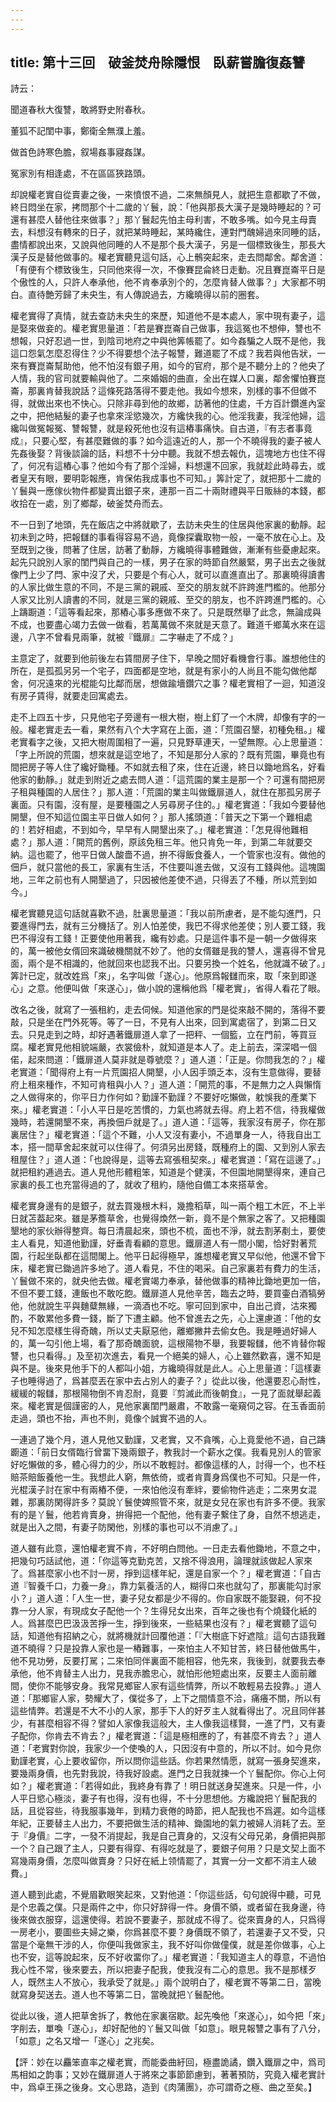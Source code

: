 ```yaml
---
---
---
```

title: 第十三回　破釜焚舟除隱恨　臥薪嘗膽復姦讐
---






詩云：

聞道春秋大復讐，敢將野史附春秋。

董狐不記閨中事，鄭衛全無濮上羞。

做首色詩寒色膽，叙場姦事寢姦謀。

冤家別有相逢處，不在區區狹路頭。

却說權老實自從賣妻之後，一來憤恨不過，二來無顏見人，就把生意都歇了不做，終日悶坐在家，拷問那个十二歲的丫鬟，說：「他與那長大漢子是幾時睡起的？可還有甚麼人替他往來做事？」那丫鬟起先怕主母利害，不敢多嘴。如今見主母賣去，料想沒有轉來的日子，就把某時睡起，某時纔住，連對門醜婦過來同睡的話，盡情都說出來，又說與他同睡的人不是那个長大漢子，另是一個標致後生，那長大漢子反是替他做事的。權老實聽見這句話，心上鶻突起來，走去問鄰舍。鄰舍道：「有便有个標致後生，只同他來得一次，不像賽昆侖終日走動。况且賽崑崙平日是个傲性的人，只許人奉承他，他不肯奉承別个的，怎麼肯替人做事？」大家都不明白。直待艶芳歸了未央生，有人傳說過去，方纔曉得以前的圈套。

權老實得了真情，就去查訪未央生的來歷，知道他不是本處人，家中現有妻子，這是娶來做妾的。權老實思量道：「若是賽崑崙自己做事，我這冤也不想伸，讐也不想報，只好忍過一世，到陰司地府之中與他筭帳罷了。如今姦騙之人既不是他，我這口怨氣怎麼忍得住？少不得要想个法子報讐，難道罷了不成？我若與他告狀，一來有賽崑崙幫助他，他不怕沒有銀子用，如今的官府，那个是不聽分上的？他央了人情，我的官司就要輸與他了。二來婚姻的曲直，全出在媒人口裏，鄰舍懼怕賽崑崙，那裏肯替我說話？這條死路落得不要走他。我如今想來，別樣的事不但做不得，就做出來也不快心。只除非尋到他的故鄉，訪著他的住處，千方百計鑽進內室之中，把他結髮的妻子也拿來淫慾幾次，方纔快我的心。他淫我妻，我淫他婦，這纔叫做冤報冤、讐報讐，就是殺死他也沒有這樁事痛快。自古道，『有志者事竟成』，只要心堅，有甚麼難做的事？如今這遠近的人，那一个不曉得我的妻子被人先姦後娶？背後談論的話，料想不十分中聽。我就不想去報仇，這塊地方也住不得了，何况有這樁心事？他如今有了那个淫婦，料想還不回家，我就趁此時尋去，或者皇天有眼，要明彰報應，肯保佑我成事也不可知。」筭計定了，就把那十二歲的丫鬟與一應傢伙物件都變賣出銀子來，連那一百二十兩財禮與平日販絲的本錢，都收拾在一處，別了鄉鄰，破釜焚舟而去。

不一日到了地頭，先在飯店之中將就歇了，去訪未央生的住居與他家裏的動靜。起初未到之時，把報讎的事看得容易不過，竟像探囊取物一般，一毫不放在心上。及至既到之後，問著了住居，訪著了動靜，方纔曉得事體難做，漸漸有些憂慮起來。起先只說別人家的閨門與自己的一樣，男子在家的時節自然嚴緊，男子出去之後就像門上少了閂、家中沒了犬，只要是个有心人，就可以直進直出了。那裏曉得讀書的人家比做生意的不同，不是三黨的親戚、至交的朋友就不許跨進門檻的。他那分人家又比別人讀書的不同，就是三黨的親戚、至交的朋友，也不許跨進門檻的。心上躊蹰道：「這等看起來，那樁心事多應做不來了。只是既然舉了此念，無論成與不成，也要盡心竭力去做一做看，若萬萬做不來就是天意了。難道千鄉萬水來在這邊，八字不曾看見兩筆，就被『鐵扉』二字嚇走了不成？」

主意定了，就要到他前後左右賃間房子住下，早晚之間好看機會行事。誰想他住的所在，是孤孤另另一个宅子，四面都是空地，就是有家小的人尚且不能勾做他鄰舍，何况遠來的光棍能勾比鄰而居，想做踰墻鑽穴之事？權老實相了一迴，知道沒有房子賃得，就要走回寓處去。

走不上四五十步，只見他宅子旁邊有一根大樹，樹上釘了一个木牌，却像有字的一般。權老實走去一看，果然有八个大字寫在上面，道：「荒園召墾，初種免租。」權老實看字之後，又把大樹周圍相了一遍，只見野草連天，一望無際。心上思量道：「字上所說的荒園，想來就是這空地了，不知是那分人家的？既有荒園，畢竟也有間把房子等人住了纔好鋤種。不如就去租了來，住在近邊，終日以鋤地爲名，好看他家的動靜。」就走到附近之處去問人道：「這荒園的業主是那一个？可還有間把房子租與種園的人居住？」那人道：「荒園的業主叫做鐵扉道人，就住在那孤另房子裏面。只有園，沒有屋，是要種園之人另尋房子住的。」權老實道：「我如今要替他開墾，但不知這位園主平日做人如何？」那人搖頭道：「普天之下第一个難相處的！若好相處，不到如今，早早有人開墾出來了。」權老實道：「怎見得他難相處？」那人道：「開荒的舊例，原該免租三年。他只肯免一年，到第二年就要交納。這也罷了，他平日做人酸嗇不過，拚不得飯食養人，一个管家也沒有。做他的佃戶，就只當他的長工，家裏有生活，不住要叫進去做，又沒有工錢與他。這塊園地，三年之前也有人開墾過了，只因被他差使不過，只得丟了不種，所以荒到如今。」

權老實聽見這句話就喜歡不過，肚裏思量道：「我以前所慮者，是不能勾進門，只要進得門去，就有三分機括了。別人怕差使，我巴不得求他差使；別人要工錢，我巴不得沒有工錢！正要使他用著我，纔有妙處。只是這件事不是一朝一夕做得來的，萬一被他女偦回來識破機關就不妙了。他的女偦雖是我的讐人，還喜得不曾見面，兩个是不相識的，他就回來也認我不出。只要另換一个姓名，他就識不破了。」筭計已定，就改姓爲「來」，名字叫做「遂心」。他原爲報讎而來，取「來到即遂心」之意。他便叫做「來遂心」，做小說的還稱他爲「權老實」，省得人看花了眼。

改名之後，就寫了一張租約，走去伺候。知道他家的門是從來敲不開的，落得不要敲，只是坐在門外死等。等了一日，不見有人出來，回到寓處宿了，到第二日又去。只見走到之時，却好遇著鐵扉道人拿了一把秤、一個籃，立在門前，等買豆腐。權老實見他相貌端嚴，衣裳儉朴，就知道是本人了。走上前去，深深唱一個偌，起來問道：「鐵扉道人莫非就是尊號麼？」道人道：「正是。你問我怎的？」權老實道：「聞得府上有一片荒園招人開墾，小人因手頭乏本，沒有生意做得，要替府上租來種作，不知可肯租與小人？」道人道：「開荒的事，不是無力之人與懶惰之人做得來的，你平日力作何如？勤謹不勤謹？不要好吃懶做，躭悞我的產業下來。」權老實道：「小人平日是吃苦慣的，力氣也將就去得。府上若不信，待我權做幾時，若還開墾不來，再換佃戶就是了。」道人道：「這等，我家沒有房子，你在那裏居住？」權老實道：「這个不難，小人又沒有妻小，不過單身一人，待我自出工本，搭一間草舍起來就可以住得了。何須另出房錢，既種府上的園、又到別人家去租屋住？」道人道：「也說得是，這等去寫張租契來。」權老實道：「寫在這邊了。」就把租約逓過去。道人見他形體粗笨，知道是个健漢，不但園地開墾得來，連自己家裏的長工也充當得過的了，就收了租約，隨他自備工本來搭草舍。

權老實身邊有的是銀子，就去買幾根木料，幾擔稻草，叫一兩个粗工木匠，不上半日就苫葢起來。雖是茅簷草舍，也覺得煥然一新，竟不是个無家之客了。又把種園墾地的家伙辦得整齊。每日清晨起來，頭也不梳，面也不淨，就去割茅剷土，要使主人看見，知道他勤謹，好垂青看顧的意思。鐵扉道人有一間小閣，恰好對著荒園，行起坐臥都在這間閣上。他平日起得極早，誰想權老實又早似他，他還不曾下床，權老實已鋤過許多地了。道人看見，不住的喝采。自己家裏若有費力的生活，丫鬟做不來的，就央他去做。權老實竭力奉承，替他做事的精神比鋤地更加一倍，不但不要工錢，連飯也不敢吃飽。鐵扉道人見他辛苦，臨去之時，要買壷白酒犒勞他，他就說生平與麯糵無緣，一滴酒也不吃。寧可回到家中，自出己資，沽來獨酌，不敢累他多費一錢，斷了下遭主顧。他不曾進去之先，心上還慮道：「他的女兒不知怎麼樣生得奇醜，所以丈夫厭惡他，離鄉撇井去偷女色。我是睡過好婦人的，萬一勾引他上場，看了那奇醜面貌，這根陽物不舉，我要報讎，他不肯替你報讐，也只看得。」及至初次進去，看見一个絕美的婦人，心上雖然歡喜，還不知是與不是。後來見他手下的人都叫小姐，方纔曉得就是此人。心上思量道：「這樣妻子也睡得過了，爲甚麼丟在家中去占別人的妻子？」從此以後，他還要忍心耐性，緩緩的報讎，那根陽物倒不肯忍耐，竟要『剪滅此而後朝食』，一見了面就舉起義來。權老實是個謹密的人，見他家裏閨門嚴肅，不敢露一毫窺伺之容。在玉香面前走過，頭也不抬，声也不則，竟像个誠實不過的人。

一連過了幾个月，道人見他又勤謹，又老實，又不貪嘴，心上竟愛他不過，自己躊躕道：「前日女偦臨行曾畱下幾兩銀子，教我討一个薪水之僕。我看見別人的管家好吃懶做的多，體心得力的少，所以不敢輕討。都像這樣的人，討得一个，也不枉賠茶賠飯養他一生。我想此人窮，無依倚，或者肯賣身爲僕也不可知。只是一件，光棍漢子討在家中有兩樁不便，一來怕他沒有牽絆，要偷物件逃走；二來男女混雜，那裏防閑得許多？莫說丫鬟使婢照管不來，就是女兒在家也有許多不便。我家有的是丫鬟，他若肯賣身，拚得把一个配他，他有妻子繋住了身，自然不想逃走，就是出入之間，有妻子防閑他，別樣的事也可以不消慮了。」

道人雖有此意，還怕權老實不肯，不好明白問他。一日走去看他鋤地，不意之中，把幾句巧話試他，道：「你這等克勤克苦，又捨不得浪用，論理就該做起人家來了。爲甚麼家小也不討一房，掙到這樣年紀，還是自家一个？」權老實道：「自古道『智養千口，力養一身』，靠力氣養活的人，糊得口來也就勾了，那裏能勾討家小？」道人道：「人生一世，妻子兒女都是少不得的。你自家既不能娶親，何不投靠一分人家，有現成女子配他一个？生得兒女出來，百年之後也有个燒錢化紙的人。爲甚麼巴巴汲汲苦掙一生，掙到後來，一些結果也沒有？」權老實聽了這句話，知道他有招納之心，就將機就計回覆他道：「『大樹底下好遮陰』這句古語我難道不曉得？只是投靠人家也是一樁難事，一來怕主人不知甘苦，終日替他做馬牛，他不見功勞，反要打駡；二來怕同伴裏面不能相容，他先來，我後到，就要我去奉承他，他不肯替主人出力，見我赤膽忠心，就怕形他短處出來，反要主人面前離間，使你不能够安身。我常見鄉宦人家有這些情弊，所以不敢輕易去投靠。」道人道：「那鄉宦人家，勢耀大了，僕從多了，上下之間情意不洽，痛癢不關，所以有這些情弊。若還是不大不小的人家，那手下人的好歹主人就看得出了。况且同伴甚少，有甚麼相容不得？譬如人家像我這般大，主人像我這樣賢，一進了門，又有妻子配你，你肯去不肯去？」權老實道：「這是極相應的了，有甚麼不肯去？」道人道：「老實對你說，我家少一个使喚的人，只因沒有中意的，所以不討。如今見你勤謹老實，心上要收留你，所以問你這些話。你若果然情愿，就寫一張身契進來，要幾兩身價，也先對我說，待我好設處。進門之日我就揀一个丫鬟配你。你心上何如？」權老實道：「若得如此，我終身有靠了！明日就送身契進來。只是一件，小人平日慾心極淡，妻子有也得，沒有也得，不十分思想他。方纔說把丫鬟配我的話，且從容些，待我服事幾年，到精力衰倦的時節，把人配我也不爲遲。如今這樣年紀，正要替主人出力，不要把做生活的精神、鋤園地的氣力被婦人消耗了去。至于『身價』二字，一發不消提起，我是自己賣身的，又沒有父母兄弟，身價把與那一个？自己跟了主人，只要有得穿、有得吃就是了，要銀子何用？只是文契上面不寫幾兩身價，怎麼叫做賣身？只好在紙上领情罷了，其實一分一文都不消主人破費。」

道人聽到此處，不覺眉歡眼笑起來，又對他道：「你這些話，句句說得中聽，可見是个忠義之僕。只是兩件之中，你只好辞得一件。身價不領，或者留在我身邊，待後來做衣服穿，這還使得。若說不要妻子，那就成不得了。從來賣身的人，只爲得一房老小，要圖些夫婦之樂，你爲甚麼不要？身價既不領了，若還妻子又不受，只當是个毫無干涉的人，你便叫我做家主，我不好叫你做僮僕，就是差你做事，心上也不安，這等說起來，反不好收畱你了。」權老實道：「我知道主人的尊意，不過怕我心性不常，後來要去，所以把妻子配我，使我沒有二心的意思。我不是那樣歹人，既然主人不放心，我承受了就是。」兩个說明白了，權老實不等第二日，當晚就寫身契送去。道人也不等第二日，當晚就把丫鬟配他。

從此以後，道人把草舍拆了，教他在家裏宿歇。起先喚他「來遂心」，如今把「來」字削去，單喚「遂心」，却好配他的丫鬟又叫做「如意」。眼見報讐之事有了八分，「如意」之名又增一「遂心」之兆矣。

【評：妙在以麤笨直率之權老實，而能委曲紆回，極盡詭譎，鑽入鐵扉之中，爲司馬相如之韵事；又妙在鐵扉道人于將來之事節節慮到，著著預防，究竟入權老實計中，爲卓王孫之後身。文心思路，造到《肉蒲團》，亦可謂奇之極、曲之至矣。】